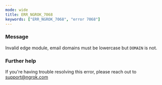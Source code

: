 ```yaml
---
mode: wide
title: ERR_NGROK_7068
keywords: ["ERR_NGROK_7068", "error 7068"]
---
```



### Message

Invalid edge module, email domains must be lowercase but `DOMAIN` is not.

<ErrorDetails />

### Further help

If you're having trouble resolving this error, please reach out to [support@ngrok.com](mailto:support@ngrok.com?subject=Help%20with%20ERR_NGROK_7068)
